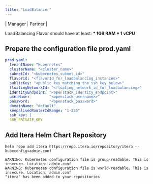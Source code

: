 ```yaml
---
title: "LoadBalancer"
---
```


\| <Icon icon="user-tie" iconType="solid" /> Manager | <Icon icon="handshake" iconType="solid" /> Partner |

<Warning>LoadBalancing Flavor should have at least: **\* 1GB RAM \* 1 vCPU**</Warning>

## Prepare the configuration file prod.yaml

```yaml YAML
prod.yaml:
  tenantName: "kubernetes"
  clusterName: "<cluster_name>"
  subnetId: "<kubernetes_subnet_id>"
  flavorId: "<flavorId_for_loadbalancing_instances>"
  publicKey: "<public_key_matching_the_ssh_key_below>"
  floatingNetworkId: "<floating_network_id_for_loadbalancing>"
  identityEndpoint: "<openstack_identity_endpoint>"
  userName:         "<openstack_username>>"
  password:         "<openstack_password>"
  domainName: "default"
  keepalivedRouterIdRange: "1-255"
  ssh_key: |
  SSH_PRIVATE_KEY
```

## Add Itera Helm Chart Repository
```
helm repo add itera https://repo.itera.io/repository/itera --kubeconfig=admin.conf

WARNING: Kubernetes configuration file is group-readable. This is insecure. Location: admin.conf
WARNING: Kubernetes configuration file is world-readable. This is insecure. Location: admin.conf
"itera" has been added to your repositories
```